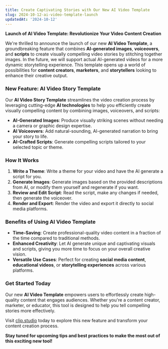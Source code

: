 ```yaml
---
title: Create Captivating Stories with Our New AI Video Template
slug: 2024-10-12-ai-video-template-launch
updatedAt: '2024-10-12'
---
```


**Launch of AI Video Template: Revolutionize Your Video Content Creation**

We're thrilled to announce the launch of our new **AI Video Template**, a groundbreaking feature that combines **AI-generated images**, **voiceovers**, and **scripts** to create visually compelling video stories by stitching together images. In the future, we will support actual AI-generated videos for a more dynamic storytelling experience. This template opens up a world of possibilities for **content creators**, **marketers**, and **storytellers** looking to enhance their creative output.

### **New Feature: AI Video Story Template**

Our **AI Video Story Template** streamlines the video creation process by leveraging cutting-edge **AI technologies** to help you efficiently create visually compelling content by combining images, voiceovers, and scripts:

- **AI-Generated Images**: Produce visually striking scenes without needing a camera or graphic design expertise.
- **AI Voiceovers**: Add natural-sounding, AI-generated narration to bring your story to life.
- **AI-Crafted Scripts**: Generate compelling scripts tailored to your selected topic or theme.

### **How It Works**

1. **Write a Theme**: Write a theme for your video and have the AI generate a script for you.
2. **Generate Images**: Generate images based on the provided descriptions from AI, or modify them yourself and regenerate if you want.
3. **Review and Edit Script**: Read the script, make any changes if needed, then generate the voiceover.
4. **Render and Export**: Render the video and export it directly to social media platforms.

### **Benefits of Using AI Video Template**

- **Time-Saving**: Create professional-quality video content in a fraction of the time compared to traditional methods.
- **Enhanced Creativity**: Let AI generate unique and captivating visuals and scripts, giving you more time to focus on your overall creative vision.
- **Versatile Use Cases**: Perfect for creating **social media content**, **educational videos**, or **storytelling experiences** across various platforms.

### **Get Started Today**

Our new **AI Video Template** empowers users to effortlessly create high-quality content that engages audiences. Whether you're a content creator, marketer, or educator, this tool is designed to help you tell compelling stories more effectively.

Visit [clip.studio](https://clip.studio) today to explore this new feature and transform your content creation process.

**Stay tuned for upcoming tips and best practices to make the most out of this exciting new tool!**
